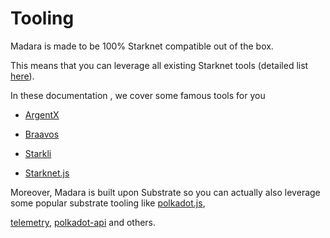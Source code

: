 # Tooling

Madara is made to be 100% Starknet compatible out of the box.

This means that you can leverage all existing Starknet tools (detailed list [here](https://www.starknet.io/en/developers/tools-and-resources)).

In these documentation , we cover some famous tools for you

- [ArgentX](./tools/argent-x)

- [Braavos](./tools/braavos)

- [Starkli](./tools/starli)

- [Starknet.js](./tools/starknet-js)

Moreover, Madara is built upon Substrate so you can actually also leverage some popular substrate tooling like [polkadot.js](https://polkadot.js.org/apps/),

[telemetry](https://telemetry.polkadot.io/), [polkadot-api](https://www.npmjs.com/package/@polkadot/api) and others.
